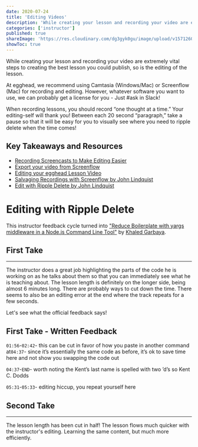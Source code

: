 ```yaml
---
date: 2020-07-24
title: 'Editing Videos'
description: 'While creating your lesson and recording your video are extremely vital steps to creating the best lesson you could publish, so is the editing of the lesson.'
categories: ['instructor']
published: true
shareImage: 'https://res.cloudinary.com/dg3gyk0gu/image/upload/v1571260698/og-image-assets/share_image_getting_started.png'
showToc: true
---
```


While creating your lesson and recording your video are extremely vital steps to creating the best lesson you could publish, so is the editing of the lesson.

At egghead, we recommend using Camtasia (Windows/Mac) or Screenflow (Mac) for recording and editing. However, whatever software you want to use, we can probably get a license for you - Just #ask in Slack!

When recording lessons, you should record “one thought at a time.” Your editing-self will thank you! Between each 20 second “paragraph,” take a pause so that it will be easy for you to visually see where you need to ripple delete when the time comes!

## Key Takeaways and Resources

- [Recording Screencasts to Make Editing Easier](https://howtoegghead.com/instructor/screencasting/pre-editing/)
- [Export your video from Screenflow](https://howtoegghead.com/instructor/screencasting/export-screenflow/)
- [Editing your egghead Lesson Video](https://howtoegghead.com/instructor/screencasting/editing/)
- [Salvaging Recordings with Screenflow by John Lindquist](https://egghead.io/playlists/salvaging-recordings-with-screenflow-1402a37c)
- [Edit with Ripple Delete by John Lindquist](https://egghead.io/lessons/tools-edit-with-ripple-delete)

# Editing with Ripple Delete

This instructor feedback cycle turned into ["Reduce Boilerplate with yargs middleware in a Node.js Command Line Tool"](https://egghead.io/lessons/node-js-reduce-boilerplate-with-yargs-middleware-in-a-node-js-command-line-tool) by [Khaled Garbaya](https://egghead.io/instructors/khaled-garbaya).

## First Take

<ResponsiveEmbed src="https://egghead.io/lessons/egghead-editing-videos-1/embed" />

---

The instructor does a great job highlighting the parts of the code he is working on as he talks about them so that you can immediately see what he is teaching about. The lesson length is definitely on the longer side, being almost 6 minutes long. There are probably ways to cut down the time. There seems to also be an editing error at the end where the track repeats for a few seconds.

Let's see what the official feedback says!

## First Take - Written Feedback

`01:56`-`02:42`- this can be cut in favor of how you paste in another command at`04:37`- since it’s essentially the same code as before, it’s ok to save time here and not show you swapping the code out

`04:37`-`END`- worth noting the Kent’s last name is spelled with two ’d’s so Kent C. Dodds

`05:31`-`05:33`- editing hiccup, you repeat yourself here

## Second Take

<ResponsiveEmbed src="https://egghead.io/lessons/node-js-use-yargs-middleware-in-a-node-js-command-line-tool/embed" />

---

The lesson length has been cut in half! The lesson flows much quicker with the instructor's editing. Learning the same content, but much more efficiently.
